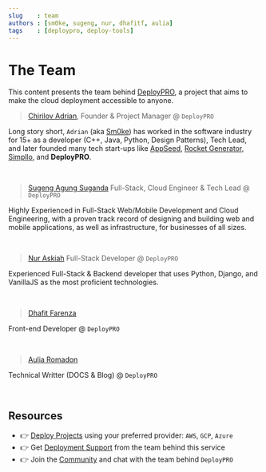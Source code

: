 ```yaml
---
slug    : team
authors : [sm0ke, sugeng, nur, dhafitf, aulia]
tags    : [deploypro, deploy-tools]
---
```

# The Team 

This content presents the team behind [DeployPRO](https://deploypro.dev/), a project that aims to make the cloud deployment accessible to anyone. 

<!--truncate-->

> [Chirilov Adrian](https://www.linkedin.com/in/adi-chirilov/), Founder & Project Manager @ `DeployPRO`

Long story short, `Adrian` (aka [Sm0ke](https://dev.to/sm0ke)) has worked in the software industry for 15+ as a developer (C++, Java, Python, Design Patterns), Tech Lead, 
and later founded many tech start-ups like [AppSeed](https://appseed.us/), [Rocket Generator](https://app-generator.dev/), [Simpllo](https://www.simpllo.com/), and **DeployPRO**. 

<br />

> [Sugeng Agung Suganda](https://github.com/sgnd) Full-Stack, Cloud Engineer & Tech Lead @ `DeployPRO`

Highly Experienced in Full-Stack Web/Mobile Development and Cloud Engineering, with a proven track record of designing and building web and mobile applications, as well as infrastructure, for businesses of all sizes.

<br />

> [Nur Askiah](https://github.com/nuraskiah) Full-Stack Developer @ `DeployPRO`

Experienced Full-Stack & Backend developer that uses Python, Django, and VanillaJS as the most proficient technologies.

<br />

> [Dhafit Farenza](https://github.com/dhafitf) 

Front-end Developer @ `DeployPRO`

<br />

> [Aulia Romadon](https://github.com/auliaromadon)

Technical Writter (DOCS & Blog) @ `DeployPRO`

<br />

## Resources

- 👉 [Deploy Projects](https://deploypro.dev/) using your preferred provider: `AWS`, `GCP`, `Azure`
- 👉 Get [Deployment Support](https://deploypro.dev/support/) from the team behind this service
- 👉 Join the [Community](https://discord.gg/qQhjQZhnur) and chat with the team behind `DeployPRO`